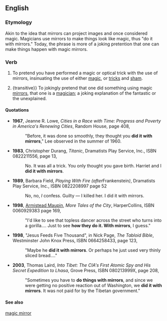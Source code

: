 ==English==

===Etymology===
Akin to the idea that mirrors can project images and once considered magic. Magicians use mirrors to make things look like magic, thus "do it with mirrors." Today, the phrase is more of a joking pretention that one can make things happen with magic mirrors. 

===Verb===
{{en-verb|does something with mirrors|doing something with mirrors|did something with mirrors|done something with mirrors|inf=to [[do]] (something) [[with]] [[mirrors]]}}
#{{transitive}} {{idiom}} To pretend you have performed a magic or optical trick with the use of mirrors, insinuating the use of either [[magic]], or [[trick]]s and [[sham]]. 
# {transitive}} {{idiom}} To jokingly pretend that one did something using magic [[mirrors]], that one is a [[magician]]; a joking explanation of the fantastic or the unexplained. 

====Quotations====
*'''1967''', Jeanne R. Lowe, ''Cities in a Race with Time: Progress and Poverty in America's Renewing Cities'', Random House, page 408,<!--unconfirmed ---- just bgc on-results-page view -->
*:"Before, it was done so smoothly, they thought you '''did it with mirrors'''," Lee observed in the summer of 1960.
*'''1983''', Christopher Durang, ''Titanic'', Dramatists Play Service, Inc., ISBN 0822211556, page 13,
*:No. It was all a trick. You only thought you gave birth. Harriet and I '''did it with mirrors'''.
*'''1989''', Barbara Field, ''Playing With Fire (after ''Frankenstein'')'', Dramatists Play Service, Inc., ISBN 0822208997 page 52
*:No, no, ''I'' confess. Guilty — I killed her. I did it with mirrors.
*'''1998''', [[w:Armistead Maupin|Armistead Maupin]], ''More Tales of the City'', HarperCollins, ISBN 0060929383 page 169,
*:"I'd like to see that topless dancer across the street who turns into a gorilla.... Just to see '''how they do it. With mirrors''', I guess."
*'''1998''', "Jesus Feeds Five Thousand", in Nick Page, ''The Tabloid Bible'', Westminster John Knox Press, ISBN 0664258433, page 123,
*:"Maybe he '''did it with mirrors'''. Or perhaps he just used very thinly sliced bread...."
*'''2003''', Thomas Laird, ''Into Tibet: The CIA's First Atomic Spy and His Secret Expedition to Lhasa'', Grove Press, ISBN 080213999X, page 208,
*:"Sometimes you have to '''do things with mirrors''', and since we were getting no positive reaction out of Washington, we '''did it with mirrors'''. It was not paid for by the Tibetan government."

====See also====
[[magic mirror]]